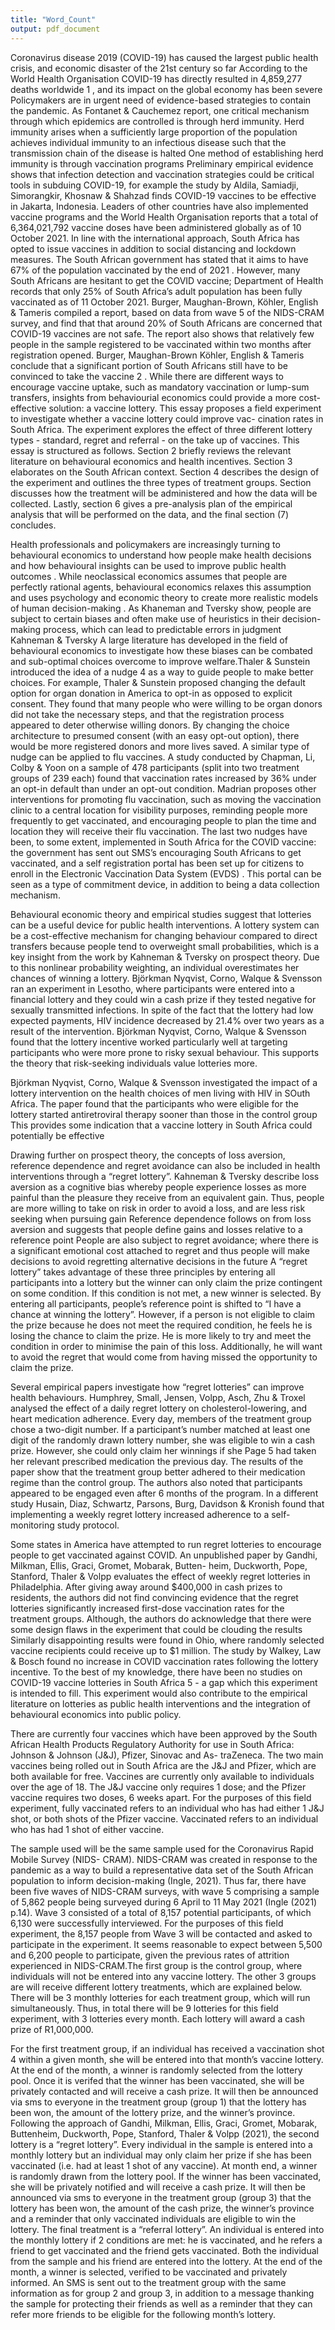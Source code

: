 ```yaml
---
title: "Word_Count"
output: pdf_document
---
```


Coronavirus disease 2019 (COVID-19) has caused the largest public health crisis, and economic disaster
of the 21st century so far According to the World Health Organisation
COVID-19 has directly resulted in 4,859,277 deaths worldwide 1 , and its impact on the global economy
has been severe  Policymakers are in urgent need of evidence-based strategies to
contain the pandemic. As Fontanet & Cauchemez  report, one critical mechanism through
which epidemics are controlled is through herd immunity. Herd immunity arises when a sufficiently
large proportion of the population achieves individual immunity to an infectious disease such that
the transmission chain of the disease is halted One method of establishing
herd immunity is through vaccination programs  Preliminary
empirical evidence shows that infection detection and vaccination strategies could be critical tools in
subduing COVID-19, for example the study by Aldila, Samiadji, Simorangkir, Khosnaw & Shahzad
 finds COVID-19 vaccines to be effective in Jakarta, Indonesia. Leaders of other countries have
also implemented vaccine programs and the World Health Organisation reports that a total of
6,364,021,792 vaccine doses have been administered globally as of 10 October 2021.
In line with the international approach, South Africa has opted to issue vaccines in addition to social
distancing and lockdown measures. The South African government has stated that it aims to have
67% of the population vaccinated by the end of 2021 . However, many
South Africans are hesitant to get the COVID vaccine; Department of Health  records that
only 25% of South Africa’s adult population has been fully vaccinated as of 11 October 2021. Burger,
Maughan-Brown, Köhler, English & Tameris compiled a report, based on data from wave 5
of the NIDS-CRAM survey, and find that that around 20% of South Africans are concerned that
COVID-19 vaccines are not safe. The report also shows that relatively few people in the sample
registered to be vaccinated within two months after registration opened. Burger, Maughan-Brown
Köhler, English & Tameris conclude that a significant portion of South Africans still have to
be convinced to take the vaccine 2 . While there are different ways to encourage vaccine uptake, such
as mandatory vaccination or lump-sum transfers, insights from behaviourial economics could provide
a more cost-effective solution: a vaccine lottery.
This essay proposes a field experiment to investigate whether a vaccine lottery could improve vac-
cination rates in South Africa. The experiment explores the effect of three different lottery types -
standard, regret and referral - on the take up of vaccines. This essay is structured as follows. Section
2 briefly reviews the relevant literature on behavioural economics and health incentives. Section 3
elaborates on the South African context. Section 4 describes the design of the experiment and outlines the three types of treatment groups. Section discusses how the treatment will be administered
and how the data will be collected. Lastly, section 6 gives a pre-analysis plan of the empirical analysis
that will be performed on the data, and the final section (7) concludes. 

Health professionals and policymakers are increasingly turning to behavioural economics to understand
how people make health decisions and how behavioural insights can be used to improve public health
outcomes . While neoclassical economics
assumes that people are perfectly rational agents, behavioural economics relaxes this assumption
and uses psychology and economic theory to create more realistic models of human decision-making
. As Khaneman and Tversky show, people are subject to certain biases and often make
use of heuristics in their decision-making process, which can lead to predictable errors in judgment
Kahneman & Tversky A large literature has developed in the field of behavioural economics to
investigate how these biases can be combated and sub-optimal choices overcome to improve welfare.Thaler & Sunstein introduced the idea of a nudge 4 as a way to guide people to make better
choices. For example, Thaler & Sunstein proposed changing the default option for organ
donation in America to opt-in as opposed to explicit consent. They found that many people who were
willing to be organ donors did not take the necessary steps, and that the registration process appeared
to deter otherwise willing donors. By changing the choice architecture to presumed consent (with an
easy opt-out option), there would be more registered donors and more lives saved.
A similar type of nudge can be applied to flu vaccines. A study conducted by Chapman, Li, Colby
& Yoon on a sample of 478 participants (split into two treatment groups of 239 each) found
that vaccination rates increased by 36% under an opt-in default than under an opt-out condition.
Madrian proposes other interventions for promoting flu vaccination, such as moving the
vaccination clinic to a central location for visibility purposes, reminding people more frequently to
get vaccinated, and encouraging people to plan the time and location they will receive their flu
vaccination. The last two nudges have been, to some extent, implemented in South Africa for the
COVID vaccine: the government has sent out SMS’s encouraging South Africans to get vaccinated,
and a self registration portal has been set up for citizens to enroll in the Electronic Vaccination Data
System (EVDS) . This portal can be seen as a type of commitment
device, in addition to being a data collection mechanism.


Behavioural economic theory and empirical studies suggest that lotteries can be a useful device for
public health interventions. A lottery system can be a cost-effective mechanism for changing behaviour
compared to direct transfers because people tend to overweight small probabilities, which is a key
insight from the work by Kahneman & Tversky on prospect theory. Due to this nonlinear
probability weighting, an individual overestimates her chances of winning a lottery. Björkman Nyqvist,
Corno, Walque & Svensson ran an experiment in Lesotho, where participants were entered into
a financial lottery and they could win a cash prize if they tested negative for sexually transmitted
infections. In spite of the fact that the lottery had low expected payments, HIV incidence decreased
by 21.4% over two years as a result of the intervention. Björkman Nyqvist, Corno, Walque & Svensson found that the lottery incentive worked particularly well at targeting participants who were
more prone to risky sexual behaviour. This supports the theory that risk-seeking individuals value
lotteries more. 

Björkman Nyqvist, Corno, Walque & Svensson  investigated the impact of a lottery intervention
on the health choices of men living with HIV in SOuth Africa. The paper found that the participants
who were eligible for the lottery started antiretroviral therapy sooner than those in the control group This provides some indication that a
vaccine lottery in South Africa could potentially be effective


Drawing further on prospect theory, the concepts of loss aversion, reference dependence and regret
avoidance can also be included in health interventions through a “regret lottery”. Kahneman & Tversky describe loss aversion as a cognitive bias whereby people experience losses as more painful than
the pleasure they receive from an equivalent gain. Thus, people are more willing to take on risk in
order to avoid a loss, and are less risk seeking when pursuing gain 
Reference dependence follows on from loss aversion and suggests that people define gains and losses
relative to a reference point People are also subject to regret
avoidance; where there is a significant emotional cost attached to regret and thus people will make
decisions to avoid regretting alternative decisions in the future  A “regret
lottery” takes advantage of these three principles by entering all participants into a lottery but the
winner can only claim the prize contingent on some condition. If this condition is not met, a new
winner is selected. By entering all participants, people’s reference point is shifted to “I have a chance
at winning the lottery”. However, if a person is not eligible to claim the prize because he does not
meet the required condition, he feels he is losing the chance to claim the prize. He is more likely to
try and meet the condition in order to minimise the pain of this loss. Additionally, he will want to
avoid the regret that would come from having missed the opportunity to claim the prize.



Several empirical papers investigate how “regret lotteries” can improve health behaviours. Humphrey,
Small, Jensen, Volpp, Asch, Zhu & Troxel analysed the effect of a daily regret lottery on cholesterol-lowering, and heart medication adherence. Every day, members of the treatment group chose a two-digit number. If a participant’s number matched at least one digit of the randomly drawn
lottery number, she was eligible to win a cash prize. However, she could only claim her winnings if she
Page 5
had taken her relevant prescribed medication the previous day. The results of the paper show that the
treatment group better adhered to their medication regime than the control group. The authors also noted that participants appeared to be engaged even after 6 months of the program. In a different study Husain, Diaz, Schwartz, Parsons, Burg, Davidson & Kronish found that implementing
a weekly regret lottery increased adherence to a
self-monitoring study protocol.


Some states in America have attempted to run regret lotteries to encourage people to get vaccinated
against COVID. An unpublished paper by Gandhi, Milkman, Ellis, Graci, Gromet, Mobarak, Butten-
heim, Duckworth, Pope, Stanford, Thaler & Volpp  evaluates the effect of weekly regret lotteries
in Philadelphia. After giving away around $400,000 in cash prizes to residents, the authors did not
find convincing evidence that the regret lotteries significantly increased first-dose vaccination rates for
the treatment groups. Although, the authors do acknowledge that there were some design flaws in
the experiment that could be clouding the results  Similarly disappointing results
were found in Ohio, where randomly selected vaccine recipients could receive up to $1 million. The
study by Walkey, Law & Bosch  found no increase in COVID vaccination rates following the
lottery incentive. To the best of my knowledge, there have been no studies on COVID-19 vaccine
lotteries in South Africa 5 - a gap which this experiment is intended to fill. This experiment would also
contribute to the empirical literature on lotteries as public health interventions and the integration of
behavioural economics into public policy.


There are currently four vaccines which have been approved by the South African Health Products
Regulatory Authority for use in South Africa: Johnson & Johnson (J&J), Pfizer, Sinovac and As-
traZeneca. The two main vaccines being rolled out in South Africa are the J&J and Pfizer, which are
both available for free. Vaccines are currently only available to individuals over the age of 18. The
J&J vaccine only requires 1 dose; and the Pfizer vaccine requires two doses, 6 weeks apart. For the
purposes of this field experiment, fully vaccinated refers to an individual who has had either 1 J&J
shot, or both shots of the Pfizer vaccine. Vaccinated refers to an individual who has had 1 shot of
either vaccine.


The sample used will be the same sample used for the Coronavirus Rapid Mobile Survey (NIDS-
CRAM). NIDS-CRAM was created in response to the pandemic as a way to build a representative
data set of the South African population to inform decision-making (Ingle, 2021). Thus far, there
have been five waves of NIDS-CRAM surveys, with wave 5 comprising a sample of 5,862 people
being surveyed during 6 April to 11 May 2021 (Ingle (2021) p.14). Wave 3 consisted of a total of
8,157 potential participants, of which 6,130 were successfully interviewed. For the purposes of this
field experiment, the 8,157 people from Wave 3 will be contacted and asked to participate in the
experiment. It seems reasonable to expect between 5,500 and 6,200 people to participate, given the
previous rates of attrition experienced in NIDS-CRAM.The
first group is the control group, where individuals will not be entered into any vaccine lottery. The
other 3 groups are will receive different lottery treatments, which are explained below. There will be
3 monthly lotteries for each treatment group, which will run simultaneously. Thus, in total there will
be 9 lotteries for this field experiment, with 3 lotteries every month. Each lottery will award a cash
prize of R1,000,000.


For the first treatment group, if an individual has received a vaccination shot 4 within a given month,
she will be entered into that month’s vaccine lottery. At the end of the month, a winner is randomly
selected from the lottery pool. Once it is verifed that the winner has been vaccinated, she will be
privately contacted and will receive a cash prize. It will then be announced via sms to everyone in
the treatment group (group 1) that the lottery has been won, the amount of the lottery prize, and the
winner’s province.
Following the approach of Gandhi, Milkman, Ellis, Graci, Gromet, Mobarak, Buttenheim, Duckworth,
Pope, Stanford, Thaler & Volpp (2021), the second lottery is a “regret lottery”. Every individual in
the sample is entered into a monthly lottery but an individual may only claim her prize if she has
been vaccinated (i.e. had at least 1 shot of any vaccine). At month end, a winner is randomly drawn
from the lottery pool. If the winner has been vaccinated, she will be privately notified and will receive
a cash prize. It will then be announced via sms to everyone in the treatment group (group 3) that the
lottery has been won, the amount of the cash prize, the winner’s province and a reminder that only
vaccinated individuals are eligible to win the lottery.
The final treatment is a “referral lottery”. An individual is entered into the monthly lottery if 2
conditions are met: he is vaccinated, and he refers a friend to get vaccinated and the friend gets
vaccinated. Both the individual from the sample and his friend are entered into the lottery. At the
end of the month, a winner is selected, verified to be vaccinated and privately informed. An SMS is
sent out to the treatment group with the same information as for group 2 and group 3, in addition to
a message thanking the sample for protecting their friends as well as a reminder that they can refer
more friends to be eligible for the following month’s lottery.